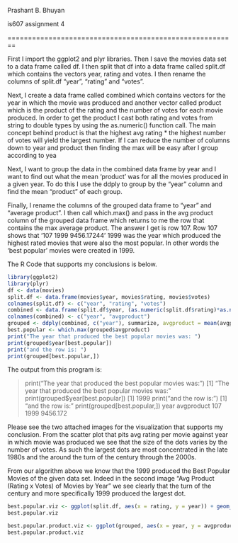 Prashant B. Bhuyan

is607 assignment 4

========================================================

First I import the ggplot2 and plyr libraries.  Then I save the movies data set to a data frame called df.  I then split that df into a data frame called split.df which contains the vectors year, rating and votes.  I then rename the columns of split.df "year", "rating" and "votes".  

Next, I create a data frame called combined which contains vectors for the year in which the movie was produced and another vector called product which is the product of the rating and the number of votes for each movie produced.  In order to get the product I cast both rating and votes from string to double types by using the as.numeric() function call. The main concept behind product is that the highest avg rating * the highest number of votes will yield the largest number.  If I can reduce the number of columns down to year and product then finding the max will be easy after I group according to yea

Next, I want to group the data in the combined data frame by year and I want to find out what the mean 'product' was for all the movies produced in a given year.  To do this I use the ddply to group by the "year" column and find the mean "product" of each group.  

Finally, I rename the columns of the grouped data frame to "year" and "average product".  I then call which.max() and pass in the avg product column of the grouped data frame which returns to me the row that contains the max average product.  The answer I get is row 107.  Row 107 shows that '107  1999  9456.17244' 1999 was the year which produced the highest rated movies that were also the most popular.  In other words the 'best popular' movies were created in 1999.

The R Code that supports my conclusions is below.


```r
library(ggplot2)
library(plyr)
df <- data(movies)
split.df <- data.frame(movies$year, movies$rating, movies$votes)
colnames(split.df) <- c("year", "rating", "votes")
combined <- data.frame(split.df$year, (as.numeric(split.df$rating)*as.numeric(split.df$votes)))
colnames(combined) <- c("year", "avgproduct")
grouped <- ddply(combined, c("year"), summarize, avgproduct = mean(avgproduct))
best.popular <- which.max(grouped$avgproduct)
print("The year that produced the best popular movies was: ") 
print(grouped$year[best.popular])
print("and the row is: ")
print(grouped[best.popular,])
```

The output from this program is:

> print("The year that produced the best popular movies was: ") 
[1] "The year that produced the best popular movies was: "
> print(grouped$year[best.popular])
[1] 1999
> print("and the row is: ")
[1] "and the row is: "
> print(grouped[best.popular,])
    year avgproduct
107 1999   9456.172

Please see the two attached images for the visualization that supports my conclusion. From the scatter plot that pits avg rating per movie against year in which movie was produced we see that the size of the dots varies by the number of votes.  As such the largest dots are most concentrated in the late 1980s and the around the turn of the century through the 2000s.  

From our algorithm above we know that the 1999 produced the Best Popular Movies of the given data set.  Indeed in the second image "Avg Product (Rating x Votes) of Movies by Year" we see clearly that the turn of the century and more specifically 1999 produced the largest dot.

```r
best.popular.viz <- ggplot(split.df, aes(x = rating, y = year)) + geom_point(aes(size = votes), color = "black") + scale_size(range = c(1,10)) + labs(title = "Best Popular Movies Through the Years", x = "Avg Rating per Movie", y = "Year Movie Was Produced")
best.popular.viz

best.popular.product.viz <- ggplot(grouped, aes(x = year, y = avgproduct)) + geom_point(aes(size = avgproduct), color = "red") + scale_size(range = c(1,10)) + labs(title = "Avg Product (Rating x Votes) of Movies by Year", x= "Year", y = "Avg Product (Rating X Votes)")
best.popular.product.viz

```

